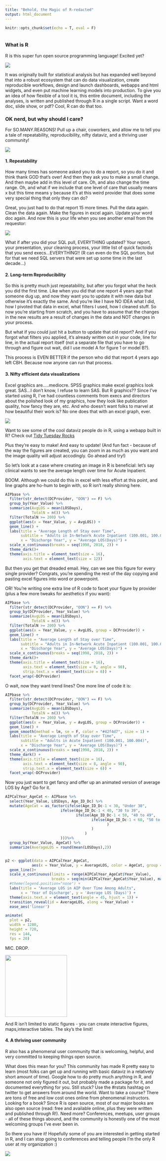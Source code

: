 ---
title: "Behold, the Magic of R-redacted"
output: html_document
---

```{r setup, include=FALSE}
knitr::opts_chunk$set(echo = T, eval = F)



```

### What is R

R is this super fun open source programming language! Excited yet?

![](https://media.giphy.com/media/TdfyKrN7HGTIY/giphy.gif)

It was originally built for statistical analysis but has expanded well beyond that into a robust ecosystem that can do data visualization, create reproducible workflows, design and launch dashboards, webapps and html widgets, and even put machine learning models into production. To give you an idea of how flexible of a tool it is, this entire document, including the analyses, is written and published through R in a single script.  Want a word doc, slide show, or pdf? Cool, R can do that too. 

### OK nerd, but why should I care?

For SO.MANY.REASONS! Pull up a chair, coworkers, and allow me to tell you a tale of repeatability, reproducibility, nifty dataviz, and a thriving user community!

![](https://media.giphy.com/media/eKDp7xvUdbCrC/giphy.gif)

#### 1. Repeatability

How many times has someone asked you to do a report, so you do it and think thank GOD that's over! And then they ask you to make a small change.  And then maybe add in this level of care. Oh, and also change the time range. Oh, and what if we include that one level of care that usually means x but this time means y because it's at this weird provider that does some very special thing that only they can do?

Great, you just had to do that report 15 more times. Pull the data again. Clean the data again. Make the figures in excel again. Update  your word doc again. And now this is your life when you see another email from the requestor:

![](https://media.giphy.com/media/L4AQvif7x9fS8/giphy.gif)

What if after you did your SQL pull, EVERYTHING updated? Your report, your presentation, your cleaning process, your little list of quick factoids that you send execs...EVERYTHING!! (R can even do the SQL portion, but for that we need SQL servers that were set up some time in the last decade...) 

#### 2.  Long-term Reproducibility

So this is pretty much just repeatability, but after you forgot what the heck you did the first time.  Like when you did that one report 4 years ago that someone dug up, and now they want you to update it with new data but otherwise it's exactly the same. And you're like I have NO IDEA what I did, how I pivoted that data in excel, what filters I used, how I cleaned stuff.  So now you're starting from scratch, and you have to assume that the changes in the new results are a result of changes in the data and NOT changes in your process.

But what if you could just hit a button to update that old report? And if you forgot what filters you applied, it's already written out in your code, line for line, in the actual report itself (not a separate file that you have to go through and figure out wait, did I use model A for figure 1 or model B?).

This process is EVEN BETTER if the person who did that report 4 years ago left CBH. Because now anyone can run that process.

#### 3. Nifty efficient data visualizations

Excel graphics are.....mediocre.  SPSS graphics make excel graphics look great. SAS...I don't know, I refuse to learn SAS. But R graphics?? Since I've started using R, I've had countless comments from execs and directors about the polished look of my graphics, how they look like publication quality, how fancy they are, etc.  And who doesn't want folks to marvel at how beautiful their work is? No one does that with an excel graph, ever. 

![](https://media.giphy.com/media/d5mI2F3MxCTJu/giphy.gif)

Want to see some of the cool dataviz people do in R, using a webapp built in R? Check out [Tidy Tuesday Rocks](https://nsgrantham.shinyapps.io/tidytuesdayrocks/)


Plus they're easy to make! And easy to update! (And fun fact - because of the way the figures are created, you can zoom in as much as you want and the image quality will adjust accodingly. Go ahead and try!) 

So let's look at a case where creating an image in R is beneficial: let's say clinical wants to see the average length over time for Acute Inpatient.

BOOM. Although we could do this in excel with less effort at this point, and line graphs are ho-hum to begin with, so R isn't really shining here.
```{r LOS Overall}
AIPbase %>% 
  filter(str_detect(DCProvider, "OON") == F) %>% 
  group_by(Year_Value) %>% 
  summarize(AvgLOS = mean(LOSDays),
            TotalN = n()) %>%
  filter(TotalN >= 200) %>% 
  ggplot(aes(x = Year_Value, y = AvgLOS)) +
  geom_line() +
  labs(title = "Average Length of Stay over Time",
       subtitle = "Adults in In-Network Acute Inpatient (100.001, 100.004)",
       x = "Discharge Year", y = "Average LOS(Days)") +
  scale_x_continuous(breaks = seq(1998, 2018, 2)) +
  theme_dark()+
  theme(axis.title = element_text(size = 16),
        axis.text = element_text(size = 12)) 
```

But then you get that dreaded email. Hey, can we see this figure for every single provider? Congrats, you're spending the rest of the day copying and pasting excel figures into word or powerpoint.

OR! You're writing one extra line of R code to facet your figure by provider (plus a few more tweaks for aesthetics if you want):
```{r byProv}

AIPbase %>% 
  filter(str_detect(DCProvider, "OON") == F) %>% 
  group_by(DCProvider, Year_Value) %>% 
  summarize(AvgLOS = mean(LOSDays),
            TotalN = n()) %>%
  filter(TotalN >= 200) %>% 
  ggplot(aes(x = Year_Value, y = AvgLOS, group = DCProvider)) +
  geom_line() +
  labs(title = "Average Length of Stay over Time",
       subtitle = "Adults in In-Network Acute Inpatient (100.001, 100.004)",
       x = "Discharge Year", y = "Average LOS(Days)") +
  scale_x_continuous(breaks = seq(1998, 2018, 2)) +
  theme_dark()+
  theme(axis.title = element_text(size = 16),
        axis.text = element_text(size = 8, angle = 90),
        strip.text.x = element_text(size = 6)) +
  facet_wrap(~DCProvider) 
```

O wait, now they want trend lines? One more line of code it is:

```{r wTrend, warning = F, message = F}
AIPbase %>% 
  filter(str_detect(DCProvider, "OON") == F) %>% 
  group_by(DCProvider, Year_Value) %>% 
  summarize(AvgLOS = mean(LOSDays),
            TotalN = n()) %>%
  filter(TotalN >= 200) %>% 
  ggplot(aes(x = Year_Value, y = AvgLOS, group = DCProvider)) +
  geom_line() +
  geom_smooth(method = lm, se = F, color = "#42f4d7", size = 1) +
  labs(title = "Average Length of Stay over Time",
       subtitle = "Adults in Acute Inpatient (100.001, 100.004)",
       x = "Discharge Year", y = "Average LOS(Days)") +
  scale_x_continuous(breaks = seq(1998, 2018, 2)) +
  theme_dark() +
  theme(axis.title = element_text(size = 16),
        axis.text = element_text(size = 8, angle = 90),
        strip.text.x = element_text(size = 6)) +
  facet_wrap(~DCProvider)
```

Now you just want to get fancy and offer up an animated version of average LOS by Age? Go for it.
```{r}
AIPCalYear_AgeCat <- AIPbase %>%
  select(Year_Value, LOSDays, Age_ID_Dc) %>%
  mutate(AgeCat = as_factor(ifelse(Age_ID_Dc-1 < 30, "Under 30",
                         ifelse(Age_ID_Dc-1 < 40, "30 to 39",
                                ifelse(Age_ID_Dc-1 < 50, "40 to 49",
                                       ifelse(Age_ID_Dc-1 < 60, "50 to 59", "60+"
                                              )
                                       )
                                    )
                         )))%>%
  group_by(Year_Value, AgeCat) %>%
  summarize(AverageLOS = round(mean(LOSDays),2))


p2 <- ggplot(data = AIPCalYear_AgeCat,
            aes(x = Year_Value, y = AverageLOS, color = AgeCat, group = AgeCat)) +
  geom_line()+
  scale_x_continuous(limits = range(AIPCalYear_AgeCat$Year_Value),
                     breaks = seq(min(AIPCalYear_AgeCat$Year_Value), max(AIPCalYear_AgeCat$Year_Value), by = 1)) +
  #theme(legend.position="none") +
  labs(title = "Average LOS in AIP Over Time Among Adults", 
       x = 'Year of Discharge', y = 'Average LOS (Days)') +
  theme(axis.text.x = element_text(angle = 45, hjust = 1)) +
  transition_reveal(id = AverageLOS, along = Year_Value) +
  ease_aes('linear')

animate(
  plot = p2,
  width = 1280,
  height = 720,
  res = 144,
  fps = 20)

```


MIC. DROP.

<img src="https://media.giphy.com/media/DfbpTbQ9TvSX6/giphy.gif" width = "200" height = "200" />

And R isn't limited to static figures - you can create interactive figures, maps,interactive tables. The sky's the limit!

#### 4. A thriving user community
R also has a phenomenal user community that is welcoming, helpful, and very committed to keeping things open source. 

What does this mean for you? This community has made R pretty easy to learn (most folks can get up and running with basic dataviz in a relatively short amount of time).  Google how to do pretty much anything in R, and someone not only figured it out, but probably made a package for it, and documented everything for you. Still stuck? Use the #rstats hashtag on twitter to get answers from around the world. Want to take a course? There are tons of free and low cost ones online from phenomenal instructors. Looking for a book? Since R is open source, most of our major books are also open source (read: free and available online, plus they were written and published through R!).  Need more? Conferences, meetups, user groups - all of these things abound, and the community is honestly one of the most welcoming groups I've ever been in.

So there you have it! Hopefully some of you are interested in getting started in R, and I can stop going to conferences and telling people I'm the only R user at my organization :)

![](https://media.giphy.com/media/26gs78HRO8sOuhTkQ/giphy.gif)